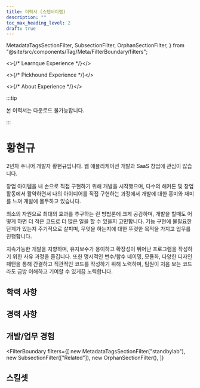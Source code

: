 ```yaml
---
title: 이력서 (스탠바이랩)
description: ""
toc_max_heading_level: 2
draft: true
---
```



  MetadataTagsSectionFilter,
  SubsectionFilter,
  OrphanSectionFilter,
} from "@site/src/components/Tag/Meta/FilterBoundary/filters";


<>{/* Learnque Experience */}</>


<>{/* Pickhound Experience */}</>


<>{/* About Experience */}</>


:::tip

본 이력서는 다운로드 불가능합니다.

:::

# 황현규

<Overview />

<section className="introduction" markdown="1">

2년차 주니어 개발자 황현규입니다. 웹 애플리케이션 개발과 SaaS 창업에 관심이 많습니다.

창업 아이템을 내 손으로 직접 구현하기 위해 개발을 시작했으며, 다수의 해커톤 및 창업 활동에서 활약하면서 나의 아이디어를 직접 구현하는 과정에서 개발에 대한 흥미와 재미를 느껴 개발에 몰두하고 있습니다.

최소의 자원으로 최대의 효과를 추구하는 린 방법론에 크게 공감하며, 개발을 할때도 어떻게 하면 더 적은 코드로 더 많은 일을 할 수 있을지 고민합니다. 기능 구현에 불필요한 단계가 있는지 주기적으로 살피며, 무엇을 하는지에 대한 뚜렷한 목적을 가지고 업무를 진행합니다.

지속가능한 개발을 지향하며, 유지보수가 용이하고 확장성이 뛰어난 프로그램을 작성하기 위한 사유 과정을 즐깁니다. 또한 명시적인 변수/함수 네이밍, 모듈화, 다양한 디자인 패턴을 통해 간결하고 직관적인 코드를 작성하기 위해 노력하며, 팀원이 처음 보는 코드라도 금방 이해하고 기여할 수 있게끔 노력합니다.

</section>

## 학력 사항

<Education />

## 경력 사항

<Experience />

## 개발/업무 경험

<FilterBoundary
  filters={[
    new MetadataTagsSectionFilter("standbylab"),
    new SubsectionFilter(["Related"]),
    new OrphanSectionFilter(),
  ]}
>
  <ProjectTitle
    title="01joseph-hwang10.github.io"
    link="https://github.com/01Joseph-Hwang10/01joseph-hwang10.github.io"
  />
  <AboutCommon />
  <ProjectTitle
    title="PickHound"
    link="https://01joseph-hwang10.github.io/docs/career-description/pickhound"
  />
  <AdminDashboard />
  <BannerManager />
  <RecommendationAPI />
  <BanditEngine />
  <PickhoundCommon />
  <ProjectTitle
    title="LearnQue"
    link="https://01joseph-hwang10.github.io/docs/career-description/learnque"
  />
  <LearnQueExperience />
</FilterBoundary>

## 스킬셋

<Skillsets />
